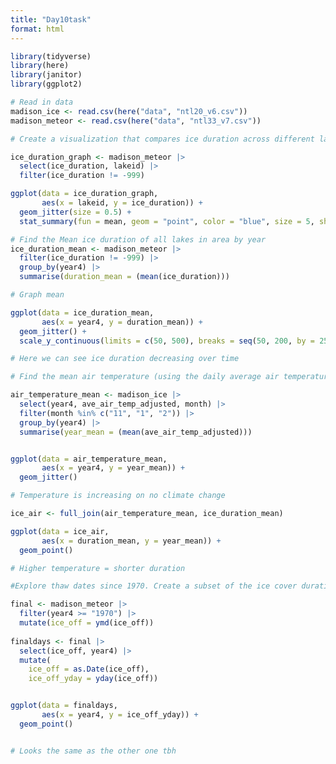 ```yaml
---
title: "Day10task"
format: html
---
```

```r
library(tidyverse)
library(here)
library(janitor)
library(ggplot2)
```


```r
# Read in data
madison_ice <- read.csv(here("data", "ntl20_v6.csv"))
madison_meteor <- read.csv(here("data", "ntl33_v7.csv"))

```

```r
# Create a visualization that compares ice duration across different lakes in the Madison Lake Area. Include both the actual ice duration values and some representation of summary statistics for each lake. Careful if you use a boxplot over a jitter or beeswarm - what values might be doubly represented? Can you find an argument that would help you remove those from the boxplot?

ice_duration_graph <- madison_meteor |> 
  select(ice_duration, lakeid) |> 
  filter(ice_duration != -999)

ggplot(data = ice_duration_graph, 
       aes(x = lakeid, y = ice_duration)) +
  geom_jitter(size = 0.5) +
  stat_summary(fun = mean, geom = "point", color = "blue", size = 5, shape = 18)

# Find the Mean ice duration of all lakes in area by year
ice_duration_mean <- madison_meteor |> 
  filter(ice_duration != -999) |> 
  group_by(year4) |> 
  summarise(duration_mean = (mean(ice_duration)))

# Graph mean

ggplot(data = ice_duration_mean, 
       aes(x = year4, y = duration_mean)) +
  geom_jitter() +
  scale_y_continuous(limits = c(50, 500), breaks = seq(50, 200, by = 25))

# Here we can see ice duration decreasing over time

# Find the mean air temperature (using the daily average air temperature - adjusted) in Madison Lake Area by year using only observations from winter months (December, January, February)

air_temperature_mean <- madison_ice |> 
  select(year4, ave_air_temp_adjusted, month) |> 
  filter(month %in% c("11", "1", "2")) |> 
  group_by(year4) |> 
  summarise(year_mean = (mean(ave_air_temp_adjusted)))


ggplot(data = air_temperature_mean, 
       aes(x = year4, y = year_mean)) +
  geom_jitter()

# Temperature is increasing on no climate change

ice_air <- full_join(air_temperature_mean, ice_duration_mean)

ggplot(data = ice_air, 
       aes(x = duration_mean, y = year_mean)) +
  geom_point()

# Higher temperature = shorter duration

#Explore thaw dates since 1970. Create a subset of the ice cover duration data since 1970 (ok to include 1970), then convert the ice_off column to a Date. Use lubridate::yday() to pull the numeric day of the year from that Date. Create an exploratory plot of the ice off day (numeric day-of-the-year) from 1970 - present. Add a sentence or two below this exploratory graph describing the overall trend(s) you observe.

final <- madison_meteor |> 
  filter(year4 >= "1970") |> 
  mutate(ice_off = ymd(ice_off)) 
 
finaldays <- final |> 
  select(ice_off, year4) |> 
  mutate(
    ice_off = as.Date(ice_off),
    ice_off_yday = yday(ice_off))


ggplot(data = finaldays, 
       aes(x = year4, y = ice_off_yday)) +
  geom_point()


# Looks the same as the other one tbh
```

```r

```

